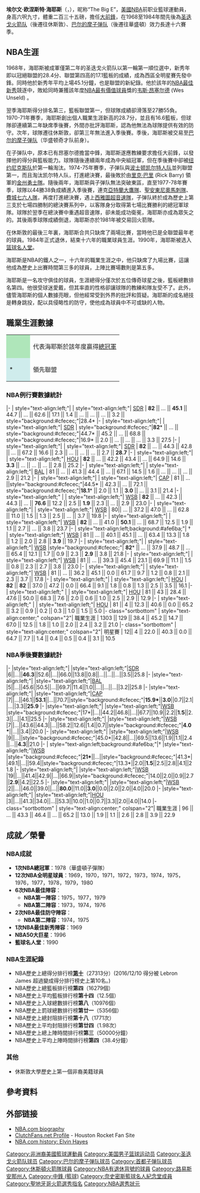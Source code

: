 {{noteTA
|G1=NBA
|T=zh-cn:埃尔文·海耶斯; zh-tw:艾爾文·海斯; zh-hk:艾爾文·希耶斯;
|1=zh-hans:圣迭戈;zh-hk:聖迭戈;zh-tw:聖地牙哥;
|2=zh-hans:火箭队;zh-hk:火箭隊;zh-tw:火箭隊;
|3=zh-hans:巴尔的摩;zh-hk:巴爾的摩;zh-tw:巴爾的摩;
|4=zh-hans:子弹队;zh-hk:子彈隊;zh-tw:子彈隊;
|5=zh-hans:华盛顿;zh-hk:華盛頓;zh-tw:華盛頓;
|6=zh-hans:埃尔文;zh-hk:艾爾文;zh-tw:艾爾文;
|7=zh-hans:海耶斯;zh-hk:希耶斯;zh-tw:海斯;
|8=zh-cn:圣迭戈; zh-tw:聖地牙哥; zh-hk:聖迭戈;
|9=zh-cn:火箭队; zh-tw:火箭隊; zh-hk:火箭隊;
|10=zh-cn:巴尔的摩; zh-tw:巴爾的摩; zh-hk:巴爾的摩;
|11=zh-cn:子弹队; zh-tw:子彈隊; zh-hk:子彈隊;
|12=zh-cn:韦斯; zh-tw:魏斯; zh-hk:韋斯;
|13=zh-cn:昂塞尔德; zh-tw:安素; zh-hk:安素;
|14=zh-cn:奇才队; zh-tw:巫師隊; zh-hk:巫師隊;
|15=zh-cn:纽约尼克斯队; zh-tw:紐約尼克隊; zh-hk:紐約人隊;
|16=zh-cn:波士顿; zh-tw:波士頓; zh-hk:波士頓;
|17=zh-cn:凯尔特人队; zh-tw:塞爾提克隊; zh-hk:塞爾特人隊;
|18=zh-cn:里克; zh-tw:里克; zh-hk:歷克;
|19=zh-cn:巴里; zh-tw:巴里; zh-hk:巴利;
}}
{{Infobox basketball biography
| name            = 埃尔文·海耶斯<br />Elvin Hayes
| image           = Elvin Hayes 1975.jpeg
| nickname = The Big E
| caption = 
| position = [[大前鋒|大前鋒]]
| height_ft = 6
| height_in = 9
|weight_lbs=235
| nationality = {{USA}}
| birth_date = {{birth date and age|1945|11|17}}
| birth_place =  [[路易斯安那州|路易斯安那州]][[雷维尔_(路易斯安那州)|雷维尔]]
| college = [[休斯敦大學|休斯敦大學]]
| team = 
| draft_year      = 1968
| draft_round     = 1
| draft_pick      = 1
| draft_team = [[休斯敦火箭队|圣迭戈火箭队]]
| career_start    = 1968
| career_end      = 1984
| years1          = {{nbay|1968|start}}–{{nbay|1971|end}}
| team1           = [[休斯敦火箭|圣迭戈/休斯敦火箭]]
| years2          = {{nbay|1972|start}}–{{nbay|1980|end}}
| team2           = [[华盛顿奇才|巴尔的摩/首都/华盛顿子弹]]
| years3          = {{nbay|1981|start}}–{{nbay|1983|end}}
| team3           = 休斯敦火箭
| career_number   = 11, 44

| highlights      = 
* [[NBA總冠軍|NBA總冠軍]] ([[1978_NBA_Finals|1978]])
* 12× [[NBA明星賽|NBA明星賽]] ({{nasg|1969}}–{{nasg|1980}})
* 3x [[NBA最佳陣容|NBA最佳陣容第一隊]] (1975, 1977, 1979)
* 3x [[NBA最佳陣容|NBA最佳陣容第二隊]] (1973, 1974, 1976)
* 2× [[NBA最佳防守陣容|NBA最佳防守陣容第二隊]] (1974, 1975)
* [[NBA最佳新秀陣容|NBA最佳新秀陣容第一隊]] ({{nbay|1968|end}})
* [[NBA歷屆得分王|NBA得分王]] ({{nbay|1968|end}})
* 2× [[NBA歷屆籃板王|NBA籃板王]] ({{nbay|1969|end}}, {{nbay|1973|end}})
* 11號球衣為[[華盛頓巫師|華盛頓巫師]]退休
* [[NBA50大巨星|NBA50大巨星]]（{{nbay|1996|start}}）
* [[NBA75大球星|NBA75大球星]]（{{nbay|2021|start}}）
* [[Associated_Press_College_Basketball_Player_of_the_Year|Associated Press Player of the Year]] (1968)
* [[UPI_College_Basketball_Player_of_the_Year|UPI Player of the Year]] (1968)
* [[Sporting_News_Men's_College_Basketball_Player_of_the_Year|''Sporting News'' Player of the Year]] (1968)
* {{nowrap|2× Consensus first-team [[NCAA_Men's_Basketball_All-Americans|All-American]] ([[1967_NCAA_Men's_Basketball_All-Americans|1967]], [[1968_NCAA_Men's_Basketball_All-Americans|1968]])}}
* No. 44 [[Houston_Cougars_men's_basketball#Retired_numbers|retired by Houston Cougars]]
| stat1label      = [[得分_(籃球)|得分]]
| stat1value      = 27,313 (平均21.0分)
| stat2label      = [[籃板|籃板]]
| stat2value      = 16,279 (平均12.5個)
| stat3label      = [[阻攻|阻攻]]
| stat3value      = 1,171 (平均2.0個)
| bbr             = hayesel01
| HOF_player      = elvin-hayes
| CBBASKHOF_year  = 2006
}}

'''埃尔文·欧涅斯特·海耶斯'''（{{lang-en|'''Elvin Ernest Hayes'''}}，{{bd|1945年|11月17日|catIdx=Hayes}}），昵称“The Big E”，[[美國|美國]][[NBA|NBA]]前职业籃球運動員，身高六呎九寸，體重二百三十五磅，擔任[[大前鋒|大前鋒]]，在1968至1984年間先後為[[圣迭戈火箭队|圣迭戈火箭队]]（後遷往休斯敦）、[[华盛顿巫师队|巴尔的摩子弹队]]（後遷往華盛頓）效力長達十六賽季。

==NBA生涯==
1968年，海耶斯被成軍僅第二年的圣迭戈火箭队以第一輪第一順位選中，新秀年即以冠絕聯盟的28.4分、聯盟第四高的17.1籃板的成績，成為西區全明星賽先發中鋒。同時他於新秀年平均上場45.1分鐘，也是聯盟的新紀錄。他於該年的[[NBA最佳新秀|NBA最佳新秀]]競逐中，敗給同時兼獲該年度[[NBA最有價值球員|NBA最有價值球員]]獎的[[韦斯·昂塞尔德|韦斯·昂塞尔德]] (Wes Unseld) 。

翌季海耶斯得分排名第三，籃板聯盟第一，但球隊成績卻滑落至27勝55負。1970-71年賽季，海耶斯創出個人職業生涯新高的28.7分，並且有16.6籃板，但球隊卻連續第二年缺席季後賽，外間亦批評海耶斯，認為他無法為球隊提供有效的防守。次年，球隊遷往休斯敦，卻第三年無法進入季後賽。季後，海耶斯被交易至[[华盛顿奇才队|巴尔的摩子弹队]]（华盛顿奇才队前身）。

在子弹队中，原本已有昂塞尔德擔當中鋒，海耶斯遂應教練要求擔任大前鋒，以發揮他的得分與籃板能力。球隊隨後連續兩年成為中央組冠軍，但在季後賽中卻被[[纽约尼克斯队|纽约尼克斯队]]於第一輪淘汰。1974-75年賽季，子弹队與[[波士顿凯尔特人队|波士顿凯尔特人队]]並列聯盟第一，而且淘汰凯尔特人队，打進總決賽，最後敗於由[[里克·巴里|里克·巴里]] (Rick Barry) 領軍的[[金州勇士隊|金州勇士隊]]。隨後兩年，海耶斯與子弹队無法突破東區，直至1977-78年賽季，球隊以44勝38負成績進入季後賽，連克[[亞特蘭大鷹隊|亞特蘭大鷹隊]]、[[聖安東尼奧馬刺隊|聖安東尼奧馬刺隊]]、[[費城七六人隊|費城七六人隊]]，再度打進總決賽，遇上[[西雅圖超音速隊|西雅圖超音速隊]]，子弹队終於成為歷史上第三支於七場四勝制的總決賽系列中，以客隊身分取得第七場比賽勝利的總冠軍球隊。球隊於翌季在總決賽中重遇超音速隊，卻未能成功衛冕，海耶斯亦成為眾矢之的。其後兩季球隊成績倒退，海耶斯亦於1981年被交易回火箭隊。

在休斯敦的最後三年裏，海耶斯合共只缺席了兩場比賽，當時他已是全聯盟最年老的球員。1984年正式退休，結束十六年的職業球員生涯。1990年，海耶斯被选入[[篮球名人堂|篮球名人堂]]。

海耶斯是NBA的鐵人之一，十六年的職業生涯之中，他只缺席了九場比賽，這讓他成為歷史上出賽時間第三多的球員，上陣比賽場數則是第五多。

海耶斯是一名攻守俱佳的球員，生涯總得分僅次於五位傳奇球星之後，籃板總數排名第四。他很受球迷愛戴，但其率直的性格卻讓球隊的教練和隊友受不了。此外，儘管海耶斯的個人數據亮眼，但他經常受到外界的批評和質疑。海耶斯的成名絕技是轉身跳投，配以具侵略性的防守，使他成為球員中不可或缺的人物。

==職業生涯數據==
{{NBA player statistics legend}}
{| class="wikitable"
|-
| style="background:#afe6ba; width:3em;"|
|代表海耶斯於該年度贏得[[NBA總冠軍|總冠軍]]
|-
| style="background:#CFECEC; width:3em" |*
|領先聯盟
|}

===NBA例行賽數據統計===
{{NBA player statistics start}}
|-
| style="text-align:left;"| {{nbay|1968}}
| style="text-align:left;"| [[休士頓火箭|SDR]]
| '''82''' || … || '''45.1''' || 44.7 || … || 62.6 || 17.1 || 1.4 || … || … || … || 3.2 || style="background:#cfecec;"|28.4*
|-
| style="text-align:left;"| {{nbay|1969}}
| style="text-align:left;"| [[休士頓火箭|SDR]]
| style="background:#cfecec;"|'''82'''* || … || style="background:#cfecec;"|44.7* || 45.2 || … || 68.8 || style="background:#cfecec;"|16.9* || 2.0 || … || … || … || 3.3 || 27.5
|-
| style="text-align:left;"| {{nbay|1970}}
| style="text-align:left;"| [[休士頓火箭|SDR]]
| '''82''' || … || 44.3 || 42.8 || … || 67.2 || 16.6 || 2.3 || … || … || … || 2.7 || '''28.7'''
|-
|  style="text-align:left;"| {{nbay|1971}}
| style="text-align:left;"| [[休士頓火箭|HOU]]
| '''82''' || … || 42.2 || 43.4 || … || 64.9 || 14.6 || '''3.3''' || … || … || … || 2.8 || 25.2
|-
|  style="text-align:left;"| {{nbay|1972}}
| style="text-align:left;"| [[華盛頓巫師|BAL]]
| 81 || … || 41.3 || 44.4 || … || 67.1 || 14.5 || 1.6 || … || … || … || 2.9 || 21.2
|-
|  style="text-align:left;"| {{nbay|1973}}
| style="text-align:left;"| [[華盛頓巫師|CAP]]
| 81 || … ||style="background:#cfecec;"|44.5* || 42.3 || … || 72.1 || style="background:#cfecec;"|'''18.1'''* || 2.0 || 1.1 || '''3.0''' || … || 3.1 || 21.4
|-
| style="text-align:left;"  | {{nbay|1974}}
| style="text-align:left;"| [[华盛顿子弹|WSB]]
| '''82''' || … || 42.3 || 44.3 || … || '''76.6''' || 12.2 || 2.5 || '''1.9''' || 2.3 || … || 2.9 || 23.0
|-
| style="text-align:left;"| {{nbay|1975}}
| style="text-align:left;"| [[华盛顿子弹|WSB]]
| 80|| … || 37.2 || 47.0 || … || 62.8 || 11.0 || 1.5 || 1.3 || 2.5 || … || 3.7 || 19.8
|-
| style="text-align:left;"| {{nbay|1976}}
| style="text-align:left;"| [[华盛顿子弹|WSB]]
| '''82''' || … || 41.0 || '''50.1''' || … || 68.7 || 12.5 || 1.9 || 1.1 || 2.7 || … || 3.8 || 23.7
|-
| style="text-align:left;background:#afe6ba;"| {{nbay|1977}}†
| style="text-align:left;"| [[华盛顿子弹|WSB]]
| 81 || … || 40.1 || 45.1 || … || 63.4 || 13.3 || 1.8 || 1.2 || 2.0 || 2.8 || '''3.9''' || 19.7
|-
| style="text-align:left;"| {{nbay|1978}}
| style="text-align:left;"| [[华盛顿子弹|WSB]]
|style="background:#cfecec;"| '''82'''* || … || 37.9 || 48.7 || … || 65.4 || 12.1 || 1.7 || 0.9 || 2.3 || '''2.9''' || 3.8 || 21.8
|-
| style="text-align:left;"| {{nbay|1979}}
| style="text-align:left;"| [[华盛顿子弹|WSB]]
| 81 || … || 39.3 || 45.4 || 23.1 || 69.9 || 11.1 || 1.5 || 0.8 || 2.3 || 2.7 || 3.8 || 23.0
|-
| style="text-align:left;"| {{nbay|1980}}
| style="text-align:left;"| [[华盛顿子弹|WSB]]
| 81 || … || 36.2 || 45.1 || 0.0 || 61.7 || 9.7 || 1.2 || 0.8 || 2.1 || 2.3 || 3.7 || 17.8
|-
| style="text-align:left;"| {{nbay|1981}}
| style="text-align:left;"| [[休士頓火箭|HOU]]
| '''82''' || '''82''' || 37.0 || 47.2 || 0.0 || 66.4 || 9.1 || 1.8 || 0.8 || 1.3 || 2.5 || 3.5 || 16.1
|-
| style="text-align:left;" | {{nbay|1982}}
| style="text-align:left;"| [[休士頓火箭|HOU]]
| 81 || 43 || 28.4 || 47.6 || 50.0 || 68.3 || 7.6 || 2.0 || 0.6 || 1.0 || 2.5 || 2.9 || 12.9
|-
| style="text-align:left;" | {{nbay|1983}}
| style="text-align:left;"| [[休士頓火箭|HOU]]
| 81 || 4 || 12.3 || 40.6 || 0.0 || 65.2 || 3.2 || 0.9 || 0.2 || 0.3 || 1.0 || 1.5 || 5.0
|- class="sortbottom"
| style="text-align:center;" colspan="2"| 職業生涯
| 1303 || 129 || 38.4 || 45.2 || 14.7 || 67.0 || 12.5 || 1.8 || 1.0 || 2.0 || 2.4 || 3.2 || 21.0
|- class="sortbottom"
| style="text-align:center;" colspan="2"| 明星賽
| 12|| 4 || 22.0 || 40.3 || 0.0 || 64.7 || 7.7 || 1.4 || 0.4 || 0.5 || 0.4 || 3.1 || 10.5
{{S-end}}

===NBA季後賽數據統計===
{{NBA player statistics start}}
|-
|style="text-align:left;"|{{link-en|1969年NBA季後賽|1969 NBA Playoffs|1968–69}}
|style="text-align:left;”|[[休士頓火箭|SDR]]
|6||…||'''46.3'''||52.6||…||66.0||13.8||0.8||…||…||…||3.5||25.8
|-
|style="text-align:left;"|{{link-en|1973年NBA季後賽|1973 NBA Playoffs|1972–73}}
|style="text-align:left;”|[[華盛頓巫師|BAL]]
|5||…||45.6||50.5||…||69.7||11.4||1.0||…||…||…||3.2||25.8
|-
|style="text-align:left;"|{{link-en|1974年NBA季後賽|1974 NBA Playoffs|1973–74}}
|style="text-align:left;”|[[華盛頓巫師|CAP]]
|7||…||46.1||'''53.1'''||…||70.7||style="background:#cfecec;"|'''15.9*'''||'''3.0'''||0.7||2.1||…||3.3||'''25.9'''
|-
|style="text-align:left;"|{{link-en|1975年NBA季後賽|1975 NBA Playoffs|1974–75}}
|style="text-align:left;”|[[华盛顿子弹|WSB]]
|style="background:#cfecec;"|17*||…||44.2||46.8||…||67.7||10.9||2.2||'''1.5'''||2.3||…||4.1||25.5
|-
|style="text-align:left;"|{{link-en|1976年NBA季後賽|1976 NBA Playoffs|1975–76}}
|style="text-align:left;”|[[华盛顿子弹|WSB]]
|7||…||43.6||44.3||…||58.2||12.6||1.4||0.7||style="background:#cfecec;"|'''4.0*'''||…||3.4||20.0
|-
|style="text-align:left;"|{{link-en|1977年NBA季後賽|1977 NBA Playoffs|1976–77}}
|style="text-align:left;”|[[华盛顿子弹|WSB]]
|9||…||style="background:#cfecec;"|45.0*||42.8||…||69.5||13.6||1.9||1.1||2.4||…||'''4.3'''||21.0
|-
| style="text-align:left;background:#afe6ba;"|{{link-en|1978年NBA季後賽|1978 NBA Playoffs|1977–78}}†
|style="text-align:left;”|[[华盛顿子弹|WSB]]
|style="background:#cfecec;"|'''21*'''||…||style="background:#cfecec;"|41.3*||49.1||…||59.4||style="background:#cfecec;"|13.3*||2.0||'''1.5'''||2.5||2.8||4.1||21.8
|-
|style="text-align:left;"|{{link-en|1979年NBA季後賽|1979 NBA Playoffs|1978–79}}
|style="text-align:left;”|[[华盛顿子弹|WSB]]
|19||…||41.4||42.9||…||66.9||style="background:#cfecec;"|14.0||2.0||0.9||2.7||'''2.9'''||4.2||22.5
|-
|style="text-align:left;"|{{link-en|1980年NBA季後賽|1980 NBA Playoffs|1979–80}}
|style="text-align:left;”|[[华盛顿子弹|WSB]]
|2||…||46.0||39.0||…||'''80.0'''||11.0||'''3.0'''||0.0||2.0||2.0||4.0||20.0
|-
|style="text-align:left;"|{{link-en|1982年NBA季後賽|1982 NBA Playoffs|1981–82}}
|style="text-align:left;”|[[休士頓火箭|HOU]]
|3||…||41.3||34.0||…||53.3||10.0||1.0||0.7||3.3||2.0||4.0||14.0
|- class="sortbottom"
| style="text-align:center;" colspan="2"| 職業生涯
| 96 || … || 43.3 || 46.4 || … || 65.2 || 13.0 || 1.9 || 1.1 || 2.6 || 2.8 || 3.9 || 22.9
{{S-end}}

==成就／榮譽==
===NBA成就===
*'''1次NBA總冠軍'''：1978（華盛頓子彈隊）
*'''12次NBA全明星球員'''：1969，1970，1971，1972，1973，1974，1975，1976，1977，1978，1979，1980
*'''6次NBA最佳陣容'''： 
**'''NBA第一陣容'''：1975，1977，1979
**'''NBA第二陣容'''：1973，1974，1976
*'''2次NBA最佳防守陣容'''： 
**'''NBA第二陣容'''：1974，1975
*'''1次NBA最佳新秀陣容'''：1969 
*'''NBA50大巨星'''：1996
*'''籃球名人堂'''：1990

===NBA生涯紀錄===
*NBA歷史上總得分排行榜'''[[:NBA总得分榜|第十]]'''（27313分）(2016/12/10 得分被 Lebron James 超過變成得分排行榜史上第10名。)
*NBA歷史上總籃板排行榜'''第四'''（16279個）
*NBA歷史上平均籃板排行榜'''第十四'''（12.5個）
*NBA歷史上入球總數排行榜'''第八'''（10976個）
*NBA歷史上罰球總數排行榜'''第廿一'''（5356個）
*NBA歷史上總封阻排行榜'''第十八'''（1771次）
*NBA歷史上平均封阻排行榜'''第廿四'''（1.98次）
*NBA歷史上總上陣時間排行榜'''第三'''（50000分鐘）
*NBA歷史上平均上陣時間排行榜'''第四'''（38.4分鐘）

===其他===
*休斯敦大學歷史上第一個非裔美籍球員

==參考資料==
{{reflist}}

== 外部链接 ==
* [https://web.archive.org/web/20150214041740/http://www.nba.com/history/hayes_bio.html NBA.com biography]
* [http://www.clutchfans.net/players/elvin_hayes/ ClutchFans.net Profile] {{Wayback|url=http://www.clutchfans.net/players/elvin_hayes/ |date=20210111045103 }} - Houston Rocket Fan Site
* [https://web.archive.org/web/20150214041740/http://www.nba.com/history/hayes_bio.html NBA.com history: Elvin Hayes]

{{UPI大学篮球年度最佳球员}}
{{美联社大学篮球年度最佳男子球员}}
{{体育新闻大学篮球年度最佳男子球员}}
{{1968 NBA Draft}}
{{NBA选秀状元}}
{{NBA得分王}}
{{NBA篮板王}}
{{NBA50}}
{{NBA75}}
{{Washington Bullets 1977-78 NBA champions}}
{{Authority control}}
{{DEFAULTSORT:Hayes, Elvin}}
[[Category:非洲裔美國籃球運動員|Category:非洲裔美國籃球運動員]]
[[Category:美国男子篮球运动员|Category:美国男子篮球运动员]]
[[Category:圣迭戈火箭队球员|Category:圣迭戈火箭队球员]]
[[Category:巴尔的摩子弹队球员|Category:巴尔的摩子弹队球员]]
[[Category:首都子弹队球员|Category:首都子弹队球员]]
[[Category:休斯頓火箭隊球員|Category:休斯頓火箭隊球員]]
[[Category:NBA有退休背號的球員|Category:NBA有退休背號的球員]]
[[Category:路易斯安那州人|Category:路易斯安那州人]]
[[Category:中鋒_(籃球)|Category:中鋒 (籃球)]]
[[Category:奈史密斯籃球名人紀念堂成員|Category:奈史密斯籃球名人紀念堂成員]]
[[Category:聖地牙哥火箭選秀指名|Category:聖地牙哥火箭選秀指名]]
[[Category:NBA選秀狀元|Category:NBA選秀狀元]]